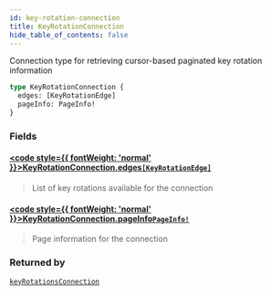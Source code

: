 ```yaml
---
id: key-rotation-connection
title: KeyRotationConnection
hide_table_of_contents: false
---
```








Connection type for retrieving cursor-based paginated key rotation information

```graphql
type KeyRotationConnection {
  edges: [KeyRotationEdge]
  pageInfo: PageInfo!
}
```


### Fields

#### [<code style={{ fontWeight: 'normal' }}>KeyRotationConnection.<b>edges</b></code>](#)<Bullet />[`[KeyRotationEdge]`](/docs/testnet/graphql/objects/key-rotation-edge) <Badge class="secondary" text="list"/> <Badge class="secondary" text="object"/>
> List of key rotations available for the connection
> 

#### [<code style={{ fontWeight: 'normal' }}>KeyRotationConnection.<b>pageInfo</b></code>](#)<Bullet />[`PageInfo!`](/docs/testnet/graphql/objects/page-info) <Badge class="secondary" text="non-null"/> <Badge class="secondary" text="object"/>
> Page information for the connection
> 



### Returned by

[`keyRotationsConnection`](/docs/testnet/graphql/queries/key-rotations-connection)  <Badge class="secondary" text="query"/>



